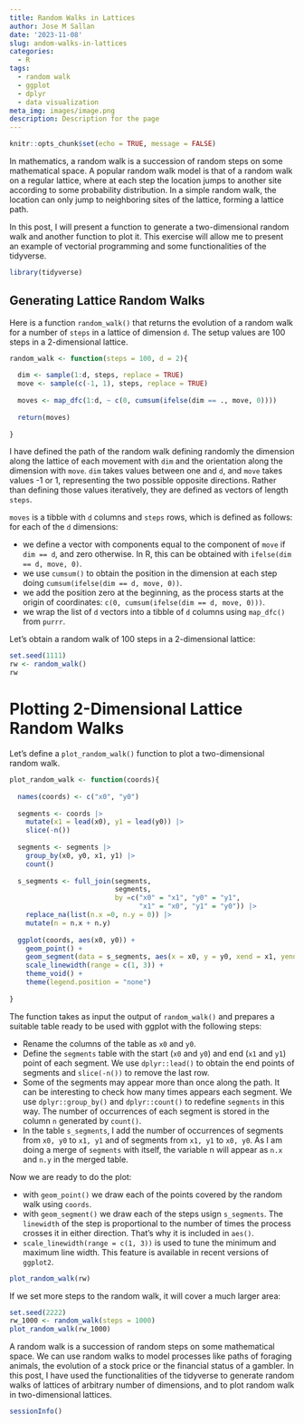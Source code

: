 ```yaml
---
title: Random Walks in Lattices
author: Jose M Sallan
date: '2023-11-08'
slug: andom-walks-in-lattices
categories:
  - R
tags:
  - random walk
  - ggplot
  - dplyr
  - data visualization
meta_img: images/image.png
description: Description for the page
---
```



```r
knitr::opts_chunk$set(echo = TRUE, message = FALSE)
```

In mathematics, a random walk is a succession of random steps on some mathematical space. A popular random walk model is that of a random walk on a regular lattice, where at each step the location jumps to another site according to some probability distribution. In a simple random walk, the location can only jump to neighboring sites of the lattice, forming a lattice path.

In this post, I will present a function to generate a two-dimensional random walk and another function to plot it. This exercise will allow me to present an example of vectorial programming and some functionalities of the tidyverse.

```r
library(tidyverse)
```

## Generating Lattice Random Walks

Here is a function `random_walk()` that returns the evolution of a random walk for a number of `steps` in a lattice of dimension `d`. The setup values are 100 steps in a 2-dimensional lattice.

```r
random_walk <- function(steps = 100, d = 2){
  
  dim <- sample(1:d, steps, replace = TRUE)
  move <- sample(c(-1, 1), steps, replace = TRUE)
  
  moves <- map_dfc(1:d, ~ c(0, cumsum(ifelse(dim == ., move, 0))))
  
  return(moves)
  
}
```

I have defined the path of the random walk defining randomly the dimension along the lattice of each movement with `dim` and the orientation along the dimension with `move`. `dim` takes values between one and `d`, and `move` takes values -1 or 1, representing the two possible opposite directions. Rather than defining those values iteratively, they are defined as vectors of length `steps`.

`moves` is a tibble with `d` columns and `steps` rows, which is defined as follows: for each of the `d` dimensions:

* we define a vector with components equal to the component of `move` if `dim == d`, and zero otherwise. In R, this can be obtained with `ifelse(dim == d, move, 0)`.
* we use `cumsum()` to obtain the position in the dimension at each step doing  `cumsum(ifelse(dim == d, move, 0))`.
* we add the position zero at the beginning, as the process starts at the origin of coordinates: `c(0, cumsum(ifelse(dim == d, move, 0)))`.
* we wrap the list of `d` vectors into a tibble of `d` columns using `map_dfc()` from `purrr`.

Let's obtain a random walk of 100 steps in a 2-dimensional lattice:

```r
set.seed(1111)
rw <- random_walk()
rw
```

# Plotting 2-Dimensional Lattice Random Walks

Let's define a `plot_random_walk()` function to plot a two-dimensional random walk.

```r
plot_random_walk <- function(coords){
  
  names(coords) <- c("x0", "y0")
  
  segments <- coords |>
    mutate(x1 = lead(x0), y1 = lead(y0)) |>
    slice(-n())
  
  segments <- segments |>
    group_by(x0, y0, x1, y1) |>
    count()
  
  s_segments <- full_join(segments, 
                          segments, 
                          by =c("x0" = "x1", "y0" = "y1",
                                "x1" = "x0", "y1" = "y0")) |>
    replace_na(list(n.x =0, n.y = 0)) |>
    mutate(n = n.x + n.y)
  
  ggplot(coords, aes(x0, y0)) +
    geom_point() +
    geom_segment(data = s_segments, aes(x = x0, y = y0, xend = x1, yend = y1, linewidth = n)) +
    scale_linewidth(range = c(1, 3)) +
    theme_void() +
    theme(legend.position = "none")
  
}
```

The function takes as input the output of `random_walk()` and prepares a suitable table ready to be used with ggplot with the following steps:

* Rename the columns of the table as `x0` and `y0`.
* Define the `segments` table with the start (`x0` and `y0`) and end (`x1` and `y1`) point of each segment. We use `dplyr::lead()` to obtain the end points of segments and `slice(-n())` to remove the last row.
* Some of the segments may appear more than once along the path. It can be interesting to check how many times appears each segment. We use `dplyr::group_by()` and `dplyr::count()` to redefine `segments` in this way. The number of occurrences of each segment is stored in the column `n` generated by `count()`.
* In the table `s_segments`, I add the number of occurrences of segments from `x0, y0` to `x1, y1` and of segments from `x1, y1` to `x0, y0`. As I am doing a merge of `segments` with itself, the variable n will appear as `n.x` and `n.y` in the merged table.

Now we are ready to do the plot:

* with `geom_point()` we draw each of the points covered by the random walk using `coords`.
* with `geom_segment()` we draw each of the steps usign `s_segments`. The `linewidth` of the step is proportional to the number of times the process crosses it in either direction. That's why it is included in `aes()`.
* `scale_linewidth(range = c(1, 3))` is used to tune the minimum and maximum line width. This feature is available in recent versions of `ggplot2`.

```r
plot_random_walk(rw)
```

If we set more steps to the random walk, it will cover a much larger area:

```r
set.seed(2222)
rw_1000 <- random_walk(steps = 1000)
plot_random_walk(rw_1000)
```

A random walk is a succession of random steps on some mathematical space. We can use random walks to model processes like paths of foraging animals, the evolution of a stock price or the financial status of a gambler. In this post, I have used the functionalities of the tidyverse to generate random walks of lattices of arbitrary number of dimensions, and to plot random walk in two-dimensional lattices.

```r
sessionInfo()
```

